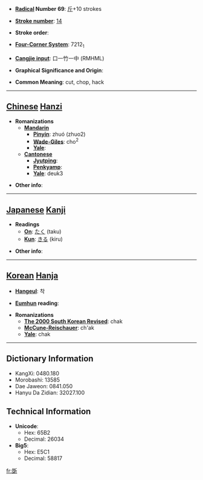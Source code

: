 * '''[[Wiktionary:Chinese radical index| Radical]] Number 69''': [[Wiktionary:Chinese radical index 斤|斤]]+10 strokes

* '''[[Wiktionary:Chinese total strokes index|Stroke number]]''': [[Wiktionary:Chinese total strokes index 14|14]]

* '''Stroke order''': 

* '''[[Wiktionary:Chinese four corner index|Four-Corner System]]''': 7212<sub>1</sub>

* '''[[Wiktionary:Chinese Cangjie index|Cangjie input]]''': 口一竹一中 (RMHML)

* '''Graphical Significance and Origin''': 

* '''Common Meaning''': cut, chop, hack

----

== [[Chinese]] [[Hanzi]] ==

* '''Romanizations'''
** '''[[Mandarin]]'''
*** '''[[Pinyin]]''': zhuó (zhuo2)
*** '''[[Wade-Giles]]''': cho<sup>2</sup>
*** '''[[Yale]]''': 
** '''[[Cantonese]]'''
*** '''[[Jyutping]]''':
*** '''[[Penkyamp]]''': 
*** '''[[Yale]]''': deuk3

* '''Other info''': 

----

== [[Japanese]] [[Kanji]] ==

* '''Readings'''
** '''[[On]]''': [[たく]] (taku)
** '''[[Kun]]''': [[きる]] (kiru)

* '''Other info''':  

----

== [[Korean]] [[Hanja]] ==

* '''[[Hangeul]]''': 착

* '''[[Eumhun]] reading''': 

* '''Romanizations'''
** '''[[The 2000 South Korean Revised Romanization|The 2000 South Korean Revised]]''': chak
** '''[[McCune-Reischauer]]''': ch'ak
** '''[[Yale]]''': chak

----

== Dictionary Information ==

* KangXi: 0480.180
* Morobashi: 13585
* Dae Jaweon: 0841.050
* Hanyu Da Zidian: 32027.100

== Technical Information ==

* '''Unicode''':
** Hex: 65B2
** Decimal: 26034
* '''Big5''':
** Hex: E5C1
** Decimal: 58817

[[fr:斲]]